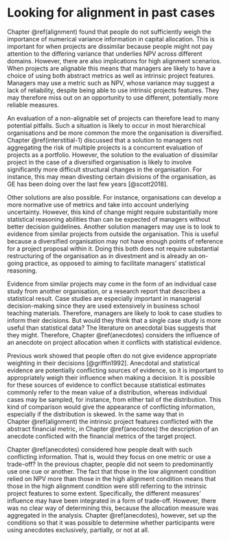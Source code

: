 # Looking for alignment in past cases {#interstitial-2}

Chapter \@ref(alignment) found that people do not sufficiently weigh the
importance of numerical variance information in capital allocation. This is
important for when projects are dissimilar because people might not pay
attention to the differing variance that underlies NPV across different domains.
However, there are also implications for high alignment scenarios. When projects
are alignable this means that managers are likely to have a choice of using both
abstract metrics as well as intrinsic project features. Managers may use a
metric such as NPV, whose variance may suggest a lack of reliability, despite
being able to use intrinsic projects features. They may therefore miss out on an
opportunity to use different, potentially more reliable measures.

An evaluation of a non-alignable set of projects can therefore lead to many
potential pitfalls. Such a situation is likely to occur in most hierarchical
organisations and be more common the more the organisation is diversified.
Chapter \@ref(interstitial-1) discussed that a solution to managers not
aggregating the risk of multiple projects is a concurrent evaluation of projects
as a portfolio. However, the solution to the evaluation of dissimilar project in
the case of a diversified organisation is likely to involve significantly more
difficult structural changes in the organisation. For instance, this may mean
divesting certain divisions of the organisation, as GE has been doing over the
last few years [@scott2018].

Other solutions are also possible. For instance, organisations can develop a
more normative use of metrics and take into account underlying uncertainty.
However, this kind of change might require substantially more statistical
reasoning abilities than can be expected of managers without better decision
guidelines. Another solution managers may use is to look to evidence from
similar projects from outside the organisation. This is useful because a
diversified organisation may not have enough points of reference for a project
proposal within it. Doing this both does not require substantial restructuring
of the organisation as in divestment and is already an on-going practice, as
opposed to aiming to facilitate managers' statistical reasoning.

Evidence from similar projects may come in the form of an individual case study
from another organisation, or a research report that describes a statistical
result. Case studies are especially important in managerial decision-making
since they are used extensively in business school teaching materials.
Therefore, managers are likely to look to case studies to inform their
decisions. But would they think that a single case study is more useful than
statistical data? The literature on anecdotal bias suggests that they might.
Therefore, Chapter \@ref(anecdotes) considers the influence of an anecdote on
project allocation when it conflicts with statistical evidence.

Previous work showed that people often do not give evidence appropriate
weighting in their decisions [@griffin1992]. Anecdotal and statistical evidence
are potentially conflicting sources of evidence, so it is important to
appropriately weigh their influence when making a decision. It is possible for
these sources of evidence to conflict because statistical estimates commonly
refer to the mean value of a distribution, whereas individual cases may be
sampled, for instance, from either tail of the distribution. This kind of
comparison would give the appearance of conflicting information, especially if
the distribution is skewed. In the same way that in Chapter \@ref(alignment) the
intrinsic project features conflicted with the abstract financial metric, in
Chapter \@ref(anecdotes) the description of an anecdote conflicted with the
financial metrics of the target project.

Chapter \@ref(anecdotes) considered how people dealt with such conflicting
information. That is, would they focus on one metric or use a trade-off? In the
previous chapter, people did not seem to predominantly use one cue or another.
The fact that those in the low alignment condition relied on NPV more than those
in the high alignment condition means that those in the high alignment condition
were still referring to the intrinsic project features to some extent.
Specifically, the different measures' influence may have been integrated in a
form of trade-off. However, there was no clear way of determining this, because
the allocation measure was aggregated in the analysis. Chapter \@ref(anecdotes),
however, set up the conditions so that it was possible to determine whether
participants were using anecdotes exclusively, partially, or not at all.

